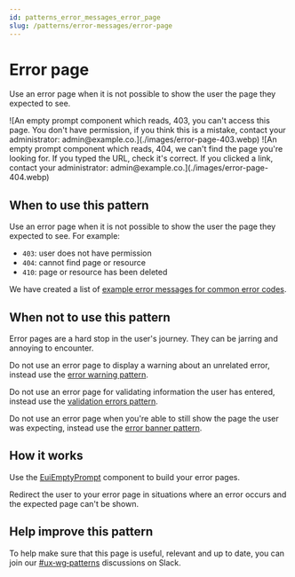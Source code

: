 ```yaml
---
id: patterns_error_messages_error_page
slug: /patterns/error-messages/error-page
---
```


# Error page
Use an error page when it is not possible to show the user the page they expected to see.


<Tabs>
  <TabItem value="403 Example" label="403 Example" default>
    ![An empty prompt component which reads, 403, you can't access this page. You don't have permission, if you think this is a mistake, contact your administrator: admin@example.co.](./images/error-page-403.webp)
  </TabItem>
  <TabItem value="404 Example">
    ![An empty prompt component which reads, 404, we can't find the page you're looking for. If you typed the URL, check it's correct. If you clicked a link, contact your administrator: admin@example.co.](./images/error-page-404.webp)
  </TabItem>
</Tabs>


## When to use this pattern

Use an error page when it is not possible to show the user the page they expected to see. For example:
- `403`: user does not have permission
- `404`: cannot find page or resource
- `410`: page or resource has been deleted

We have created a list of [example error messages for common error codes](./error_examples.mdx).

## When not to use this pattern

Error pages are a hard stop in the user's journey. They can be jarring and annoying to encounter.

Do not use an error page to display a warning about an unrelated error, instead use the [error warning pattern](./error_warning.mdx).

Do not use an error page for validating information the user has entered, instead use the [validation errors pattern](./error_validation.mdx).

Do not use an error page when you're able to still show the page the user was expecting, instead use the [error banner pattern](./error_banners.mdx).


## How it works

Use the [EuiEmptyPrompt](../../components/display/empty_prompt/overview.mdx) component to build your error pages.

Redirect the user to your error page in situations where an error occurs and the expected page can't be shown.

## Help improve this pattern

To help make sure that this page is useful, relevant and up to date, you can join our [#ux&#8209;wg&#8209;patterns](https://elastic.slack.com/archives/C049ADQE99S) discussions on Slack.